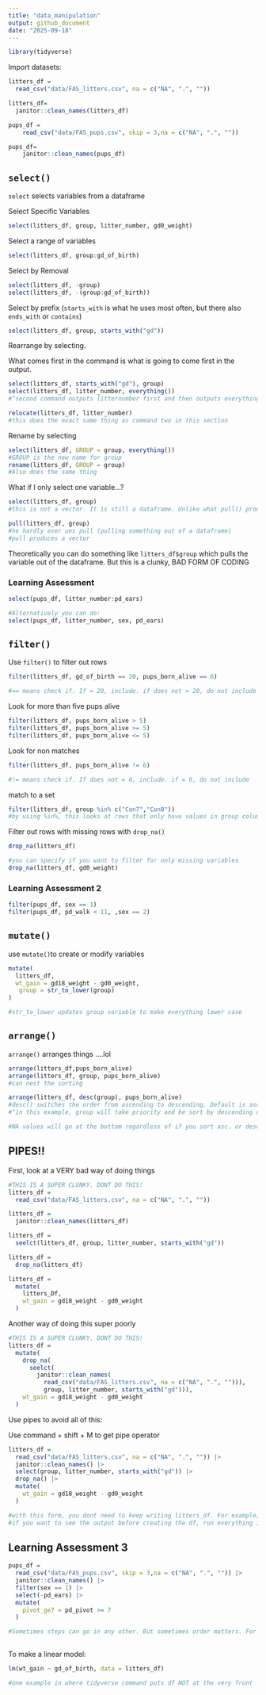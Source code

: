 ```yaml
---
title: "data_manipulation"
output: github_document
date: "2025-09-18"
---
```


```r
library(tidyverse)
```


Import datasets:

```r
litters_df =
  read_csv("data/FAS_litters.csv", na = c("NA", ".", ""))

litters_df=
  janitor::clean_names(litters_df)

pups_df = 
    read_csv("data/FAS_pups.csv", skip = 3,na = c("NA", ".", ""))

pups_df=
    janitor::clean_names(pups_df)
```

## `select()`

`select`  selects variables from a dataframe

Select Specific Variables
```r
select(litters_df, group, litter_number, gd0_weight)
```

Select a range of variables 
```r
select(litters_df, group:gd_of_birth)
```

Select by Removal
```r
select(litters_df, -group)
select(litters_df, -(group:gd_of_birth))
```

Select by prefix (`starts_with` is what he uses most often, but there also `ends_with` or `contains`)
```r
select(litters_df, group, starts_with("gd"))
```

Rearrange by selecting.

What comes first in the command is what is going to come first in the output. 
```r
select(litters_df, starts_with("gd"), group)
select(litters_df, litter_number, everything())
#^second command outputs litternumber first and then outputs everything first

relocate(litters_df, litter_number)
#this does the exact same thing as command two in this section
```

Rename by selecting
```r
select(litters_df, GROUP = group, everything())
#GROUP is the new name for group
rename(litters_df, GROUP = group)
#Also does the same thing
```

What if I only select one variable...?
```r
select(litters_df, group)
#this is not a vector. It is still a dataframe. Unlike what pull() produces...

pull(litters_df, group)
#he hardly ever ues pull (pulling something out of a dataframe)
#pull produces a vector

```

Theoretically you can do something like `litters_df$group` which pulls the variable out of the dataframe. But this is a clunky, BAD FORM OF CODING

### Learning Assessment 

```r
select(pups_df, litter_number:pd_ears)

#Alternatively you can do:
select(pups_df, litter_number, sex, pd_ears)
```


## `filter()`

Use `filter()` to filter out rows
```r
filter(litters_df, gd_of_birth == 20, pups_born_alive == 6)

#== means check if. If = 20, include. if does not = 20, do not include
```

Look for more than five pups alive

```r
filter(litters_df, pups_born_alive > 5)
filter(litters_df, pups_born_alive >= 5)
filter(litters_df, pups_born_alive <= 5)
```

Look for non matches

```r
filter(litters_df, pups_born_alive != 6)

#!= means check if. If does not = 6, include. if = 6, do not include
```

match to a set

```r
filter(litters_df, group %in% c("Con7","Con8"))
#by using %in%, this looks at rows that only have values in group column equal to Con7 or Con8
```


Filter out rows with missing rows with `drop_na()`
```r
drop_na(litters_df)

#you can specify if you want to filter for only missing variables 
drop_na(litters_df, gd0_weight)
```

### Learning Assessment 2
```r
filter(pups_df, sex == 1)
filter(pups_df, pd_walk < 11, ,sex == 2)
```


## `mutate()`

use `mutate()`to create or modify variables 

```r
mutate(
  litters_df,
  wt_gain = gd18_weight - gd0_weight,
   group = str_to_lower(group)
)

#str_to_lower updates group variable to make everything lower case
```


## `arrange()`

`arrange()` arranges things ....lol

```r
arrange(litters_df,pups_born_alive)
arrange(litters_df, group, pups_born_alive)
#can nest the sorting

arrange(litters_df, desc(group), pups_born_alive)
#desc() switches the order from ascending to descending. Default is ascending order
#^in this example, group will take priority and be sort by descending order first and then pups_born_alive will be sorted next by ascending order

#NA values will go at the bottom regardless of if you sort asc. or desc.
```


## PIPES!!

First, look at a VERY bad way of doing things

```r
#THIS IS A SUPER CLUNKY. DONT DO THIS!
litters_df =
  read_csv("data/FAS_litters.csv", na = c("NA", ".", ""))

litters_df =
  janitor::clean_names(litters_df)

litters_df = 
  seelct(litters_df, group, litter_number, starts_with("gd"))

litters_df = 
  drop_na(litters_df)

litters_df = 
  mutate(
    litters_Df,
    wt_gain = gd18_weight - gd0_weight
  )
```


Another way of doing this super poorly 

```r
#THIS IS A SUPER CLUNKY. DONT DO THIS!
litters_df = 
  mutate(
    drop_na(
      seelct(
        janitor::clean_names(
          read_csv("data/FAS_litters.csv", na = c("NA", ".", ""))), 
          group, litter_number, starts_with("gd"))),
    wt_gain = gd18_weight - gd0_weight
  )
```

Use pipes to avoid all of this:

Use command + shift + M to get pipe operator

```r
litters_df =
  read_csv("data/FAS_litters.csv", na = c("NA", ".", "")) |> 
  janitor::clean_names() |> 
  select(group, litter_number, starts_with("gd")) |> 
  drop_na() |> 
  mutate(
    wt_gain = gd18_weight - gd0_weight
  )

#with this form, you dont need to keep writing litters_df. For example, with select() you dont need to reference litters_df before you say what variables you want to select. 
#if you want to see the output before creating the df, run everything inside (after litters_df=) to get the output as you go
```


## Learning Assessment 3

```r
pups_df = 
  read_csv("data/FAS_pups.csv", skip = 3,na = c("NA", ".", "")) |> 
  janitor::clean_names() |> 
  filter(sex == 1) |> 
  select(-pd_ears) |> 
  mutate(
    pivot_ge7 = pd_pivot >= 7
  )

#Sometimes steps can go in any other. But sometimes order matters. For example, you cannot do select(-pd_ears)  before janitor::clean_names() because until janitor::clean_names() happens, pd_ears does not exist. (Recall, in the original data file, the variable name has spaces and janitor converts names to snake case)
  
```

To make a linear model:

```r
lm(wt_gain ~ gd_of_birth, data = litters_df)

#one example in where tidyverse command puts df NOT at the very front 
```




